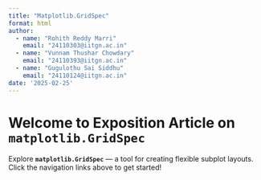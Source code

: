 ```yaml
---
title: "Matplotlib.GridSpec"
format: html
author:
  - name: "Rohith Reddy Marri"
    email: "24110303@iitgn.ac.in"
  - name: "Vunnam Thushar Chowdary"
    email: "24110393@iitgn.ac.in"
  - name: "Gugulothu Sai Siddhu"
    email: "24110124@iitgn.ac.in"
date: '2025-02-25'
---
```


# Welcome to Exposition Article on `matplotlib.GridSpec`

Explore **`matplotlib.GridSpec`** — a tool for creating flexible subplot layouts.  
Click the navigation links above to get started!

::: {.cell include="matplotlib_gridspec_with_installation 3.ipynb"}
:::


